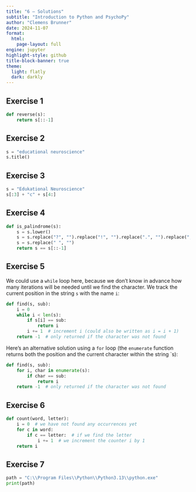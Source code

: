 ```yaml
---
title: "6 – Solutions"
subtitle: "Introduction to Python and PsychoPy"
author: "Clemens Brunner"
date: 2024-11-07
format:
  html:
    page-layout: full
engine: jupyter
highlight-style: github
title-block-banner: true
theme:
  light: flatly
  dark: darkly
---
```


## Exercise 1

```python
def reverse(s):
    return s[::-1]
```


## Exercise 2

```python
s = "educational neuroscience"
s.title()
```


## Exercise 3

```python
s = "Edukational Neuroscience"
s[:3] + "c" + s[4:]
```


## Exercise 4

```python
def is_palindrome(s):
    s = s.lower()
    s = s.replace("?", "").replace("!", "").replace(".", "").replace(",", "")
    s = s.replace(" ", "")
    return s == s[::-1]
```


## Exercise 5

We could use a `while` loop here, because we don't know in advance how many iterations will be needed until we find the character. We track the current position in the string `s` with the name `i`:

```python
def find(s, sub):
    i = 0
    while i < len(s):
        if s[i] == sub:
            return i
        i += 1  # increment i (could also be written as i = i + 1)
    return -1  # only returned if the character was not found
```

Here's an alternative solution using a `for` loop (the `enumerate` function returns both the position and the current character within the string `s):

```python
def find(s, sub):
    for i, char in enumerate(s):
        if char == sub:
            return i
    return -1  # only returned if the character was not found
```


## Exercise 6

```python
def count(word, letter):
    i = 0  # we have not found any occurrences yet
    for c in word:
        if c == letter:  # if we find the letter
            i += 1  # we increment the counter i by 1
    return i
```


## Exercise 7

```python
path = "C:\\Program Files\\Python\\Python3.13\\python.exe"
print(path)
```
